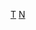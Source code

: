 {{Navbox
 | name = 尼日利亚州
 | title = {{NGA}}[[尼日利亚州份|州份]]
 | above = '''[[聯邦首都特區 (奈及利亞)|聯邦首都特區]]'''
 | state = {{{state<includeonly>|autocollapse</includeonly>}}}
 | bodyclass = hlist

 | list1 =
* [[阿比亞州|阿比亞]]
* [[阿達馬瓦州|阿達馬瓦]]
* [[阿夸伊博姆州|阿夸伊博姆]]
* [[阿南布拉州| 阿南布拉]]
* [[包奇州|包奇]]
* [[巴耶爾薩州|巴耶爾薩]]
* [[貝努埃州|貝努埃]]
* [[博爾諾州|博爾諾]]
* [[克羅斯河州|克羅斯河]]
* [[三角洲州|三角洲]]
* [[埃邦伊州|埃邦伊]]
* [[埃多州|埃多]]
* [[埃基蒂州|埃基蒂]]
* [[埃努古州|埃努古]]
* [[貢貝州|貢貝]]
* [[伊莫州|伊莫]]
* [[吉加瓦州|吉加瓦]]
* [[卡杜納州|卡杜納]]
* [[卡諾州|卡諾]]
* [[卡齊納州|卡齊納]]
* [[凱比州|凱比]]
* [[科吉州|科吉]]
* [[夸拉州|夸拉]]
* [[拉各斯州|拉各斯]]
* [[納薩拉瓦州|納薩拉瓦]]
* [[尼日尔州|尼日]]
* [[奧貢州|奧貢]]
* [[翁多州|翁多]]
* [[奧孫州|奧孫]]
* [[奧約州|奧約]]
* [[高原州|高原]]
* [[河流州|河流]]
* [[索科托州|索科托]]
* [[塔拉巴州|塔拉巴]]
* [[約貝州|約貝]]
* [[扎姆法拉州|扎姆法拉]]

| below = 
{{portal-inline|非洲}}
}}<noinclude>
[[Category:奈及利亞行政区划|T]]
[[Category:各国地理模板|N]]
</noinclude>